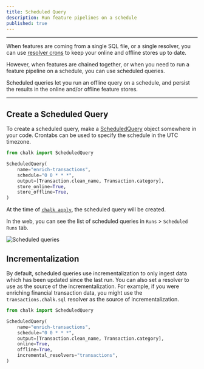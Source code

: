 ```yaml
---
title: Scheduled Query
description: Run feature pipelines on a schedule
published: true
---
```


---

When features are coming from a single SQL file, or a single resolver,
you can use [resolver crons](/docs/resolver-cron) to keep your online
and offline stores up to date.

However, when features are chained together, or when you need to run
a feature pipeline on a schedule, you can use scheduled queries.

Scheduled queries let you run an offline query on a schedule,
and persist the results in the online and/or offline feature stores.

---

## Create a Scheduled Query

To create a scheduled query, make a [ScheduledQuery](/api-docs#ScheduledQuery)
object somewhere in your code. Crontabs can be used to specify the
schedule in the UTC timezone.

```python
from chalk import ScheduledQuery

ScheduledQuery(
    name="enrich-transactions",
    schedule="0 0 * * *",
    output=[Transaction.clean_name, Transaction.category],
    store_online=True,
    store_offline=True,
)
```

At the time of [`chalk apply`](/cli/apply), the scheduled query will be
created.

In the web, you can see the list of scheduled queries in `Runs` > `Scheduled Runs` tab.

![Scheduled queries](/img/scheduled-runs.png)

## Incrementalization

By default, scheduled queries use incrementalization to only ingest data which
has been updated since the last run. You can also set a resolver to use as the
source of the incrementalization. For example, if you were enriching financial
transaction data, you might use the `transactions.chalk.sql` resolver as the
source of incrementalization.

```python
from chalk import ScheduledQuery

ScheduledQuery(
    name="enrich-transactions",
    schedule="0 0 * * *",
    output=[Transaction.clean_name, Transaction.category],
    online=True,
    offline=True,
    incremental_resolvers="transactions",
)
```



